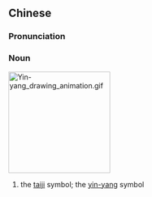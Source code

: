 {{also|太极图}}
==Chinese==
{{zh-forms|s=太极图|type=21}}

===Pronunciation===
{{zh-pron
|m=tàijítú
|c=taai3 gik6 tou4
|cat=n
}}

===Noun===
[[File:Yin-yang_drawing_animation.gif|200px|right]]
{{zh-noun}}

# the [[w:taijitu|taiji]] symbol; the [[yin-yang]] symbol